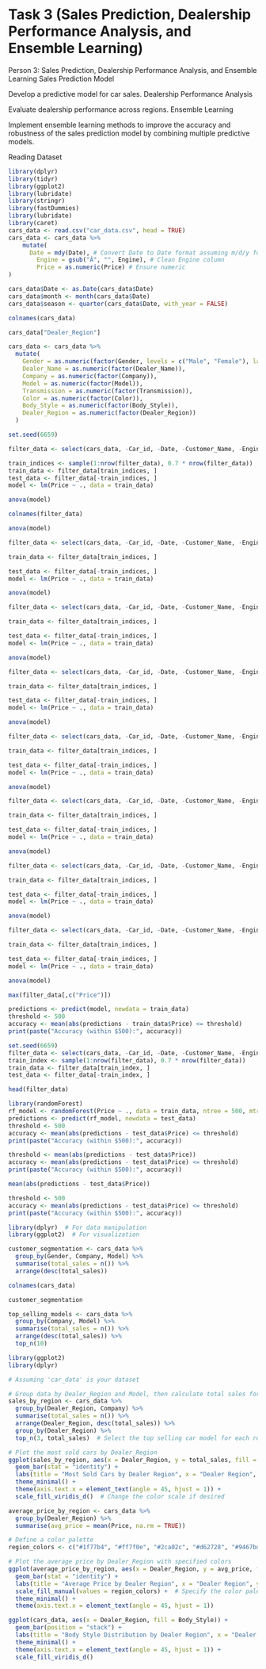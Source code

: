 
# Task 3 (Sales Prediction, Dealership Performance Analysis, and Ensemble Learning)
Person 3: Sales Prediction, Dealership Performance Analysis, and Ensemble Learning
Sales Prediction Model

Develop a predictive model for car sales.
Dealership Performance Analysis

Evaluate dealership performance across regions.
Ensemble Learning

Implement ensemble learning methods to improve the accuracy and robustness of the sales prediction model by combining multiple predictive models.

Reading Dataset


```r
library(dplyr)
library(tidyr)
library(ggplot2)
library(lubridate)
library(stringr)
library(fastDummies)
library(lubridate)
library(caret)
cars_data <- read.csv("car_data.csv", head = TRUE)
cars_data <- cars_data %>%
    mutate(
      Date = mdy(Date), # Convert Date to Date format assuming m/d/y format
        Engine = gsub("Â", "", Engine), # Clean Engine column
        Price = as.numeric(Price) # Ensure numeric
)

cars_data$Date <- as.Date(cars_data$Date)
cars_data$month <- month(cars_data$Date)
cars_data$season <- quarter(cars_data$Date, with_year = FALSE)
```

```r
colnames(cars_data)
```

```r
cars_data["Dealer_Region"]
```


```r
cars_data <- cars_data %>%
  mutate(
    Gender = as.numeric(factor(Gender, levels = c("Male", "Female"), labels = c(1, 0))),
    Dealer_Name = as.numeric(factor(Dealer_Name)),
    Company = as.numeric(factor(Company)),
    Model = as.numeric(factor(Model)),
    Transmission = as.numeric(factor(Transmission)),
    Color = as.numeric(factor(Color)),
    Body_Style = as.numeric(factor(Body_Style)),
    Dealer_Region = as.numeric(factor(Dealer_Region))
  )
```


```r
set.seed(6659)

filter_data <- select(cars_data, -Car_id, -Date, -Customer_Name, -Engine, -Phone, -Dealer_No, -Dealer_Region)

train_indices <- sample(1:nrow(filter_data), 0.7 * nrow(filter_data)) 
train_data <- filter_data[train_indices, ]
test_data <- filter_data[-train_indices, ]
model <- lm(Price ~ ., data = train_data)

anova(model)
```
```r
colnames(filter_data)

anova(model)
```


```r
filter_data <- select(cars_data, -Car_id, -Date, -Customer_Name, -Engine, -Phone, -Dealer_No, -Dealer_Region, -month)

train_data <- filter_data[train_indices, ]

test_data <- filter_data[-train_indices, ]
model <- lm(Price ~ ., data = train_data)

anova(model)
```



```r
filter_data <- select(cars_data, -Car_id, -Date, -Customer_Name, -Engine, -Phone, -Dealer_No, -Dealer_Region, -month, -Gender)

train_data <- filter_data[train_indices, ]

test_data <- filter_data[-train_indices, ]
model <- lm(Price ~ ., data = train_data)

anova(model)
```


```r
filter_data <- select(cars_data, -Car_id, -Date, -Customer_Name, -Engine, -Phone, -Dealer_No, -Dealer_Region, -month, -season, -Gender)

train_data <- filter_data[train_indices, ]

test_data <- filter_data[-train_indices, ]
model <- lm(Price ~ ., data = train_data)

anova(model)
```

```r
filter_data <- select(cars_data, -Car_id, -Date, -Customer_Name, -Engine, -Phone, -Dealer_No, -Dealer_Region, -month, -season, -Gender, -Color)

train_data <- filter_data[train_indices, ]

test_data <- filter_data[-train_indices, ]
model <- lm(Price ~ ., data = train_data)

anova(model)
```


```r
filter_data <- select(cars_data, -Car_id, -Date, -Customer_Name, -Engine, -Phone, -Dealer_No, -Dealer_Region, -month, -season, -Gender, -Dealer_Name, -Color)

train_data <- filter_data[train_indices, ]

test_data <- filter_data[-train_indices, ]
model <- lm(Price ~ ., data = train_data)

anova(model)
```

```r
filter_data <- select(cars_data, -Car_id, -Date, -Customer_Name, -Engine, -Phone, -Dealer_No, -Dealer_Region, -month, -season, -Gender, -Dealer_Name, -Color)

train_data <- filter_data[train_indices, ]

test_data <- filter_data[-train_indices, ]
model <- lm(Price ~ ., data = train_data)

anova(model)
```

```r
filter_data <- select(cars_data, -Car_id, -Date, -Customer_Name, -Engine, -Phone, -Dealer_No, -Dealer_Region, -month, -season, -Gender, -Dealer_Name, -Color, -Body_Style)

train_data <- filter_data[train_indices, ]

test_data <- filter_data[-train_indices, ]
model <- lm(Price ~ ., data = train_data)

anova(model)
```

```r
max(filter_data[,c("Price")])


```

```r
predictions <- predict(model, newdata = train_data)
threshold <- 500
accuracy <- mean(abs(predictions - train_data$Price) <= threshold)
print(paste("Accuracy (within $500):", accuracy))


```



```r
set.seed(6659) 
filter_data <- select(cars_data, -Car_id, -Date, -Customer_Name, -Engine, -Dealer_No, -Phone)
train_index <- sample(1:nrow(filter_data), 0.7 * nrow(filter_data)) 
train_data <- filter_data[train_index, ]
test_data <- filter_data[-train_index, ]
```

```r
head(filter_data)
```

```r
library(randomForest)
rf_model <- randomForest(Price ~ ., data = train_data, ntree = 500, mtry = 30, nodesize = 15)
predictions <- predict(rf_model, newdata = test_data)
threshold <- 500
accuracy <- mean(abs(predictions - test_data$Price) <= threshold)
print(paste("Accuracy (within $500):", accuracy))
```

```r
threshold <- mean(abs(predictions - test_data$Price))
accuracy <- mean(abs(predictions - test_data$Price) <= threshold)
print(paste("Accuracy (within $500):", accuracy))
```

```r
mean(abs(predictions - test_data$Price))

```


```r
threshold <- 500
accuracy <- mean(abs(predictions - test_data$Price) <= threshold)
print(paste("Accuracy (within $500):", accuracy))
```


```r
library(dplyr)  # For data manipulation
library(ggplot2)  # For visualization

customer_segmentation <- cars_data %>%
  group_by(Gender, Company, Model) %>%
  summarise(total_sales = n()) %>%
  arrange(desc(total_sales))

```


```r
colnames(cars_data)
```

```r
customer_segmentation
```

```r
top_selling_models <- cars_data %>%
  group_by(Company, Model) %>%
  summarise(total_sales = n()) %>%
  arrange(desc(total_sales)) %>%
  top_n(10)

```

```r
library(ggplot2)
library(dplyr)

# Assuming 'car_data' is your dataset

# Group data by Dealer_Region and Model, then calculate total sales for each combination
sales_by_region <- cars_data %>%
  group_by(Dealer_Region, Company) %>%
  summarise(total_sales = n()) %>%
  arrange(Dealer_Region, desc(total_sales)) %>%
  group_by(Dealer_Region) %>%
  top_n(3, total_sales)  # Select the top selling car model for each region

# Plot the most sold cars by Dealer_Region
ggplot(sales_by_region, aes(x = Dealer_Region, y = total_sales, fill = Company)) +
  geom_bar(stat = "identity") +
  labs(title = "Most Sold Cars by Dealer Region", x = "Dealer Region", y = "Total Sales") +
  theme_minimal() +
  theme(axis.text.x = element_text(angle = 45, hjust = 1)) +
  scale_fill_viridis_d()  # Change the color scale if desired
```

```r
average_price_by_region <- cars_data %>%
  group_by(Dealer_Region) %>%
  summarise(avg_price = mean(Price, na.rm = TRUE))

# Define a color palette
region_colors <- c("#1f77b4", "#ff7f0e", "#2ca02c", "#d62728", "#9467bd", "#8c564b", "#e377c2", "#7f7f7f", "#bcbd22", "#17becf")

# Plot the average price by Dealer_Region with specified colors
ggplot(average_price_by_region, aes(x = Dealer_Region, y = avg_price, fill = Dealer_Region)) +
  geom_bar(stat = "identity") +
  labs(title = "Average Price by Dealer Region", x = "Dealer Region", y = "Average Price") +
  scale_fill_manual(values = region_colors) +  # Specify the color palette
  theme_minimal() +
  theme(axis.text.x = element_text(angle = 45, hjust = 1))
```


```r
ggplot(cars_data, aes(x = Dealer_Region, fill = Body_Style)) +
  geom_bar(position = "stack") +
  labs(title = "Body Style Distribution by Dealer Region", x = "Dealer Region", y = "Count") +
  theme_minimal() +
  theme(axis.text.x = element_text(angle = 45, hjust = 1)) +
  scale_fill_viridis_d()
```
